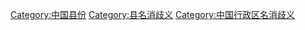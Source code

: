 [[Category:中国县份‎|Category:中国县份‎]]
[[Category:县名消歧义|Category:县名消歧义]]
[[Category:中国行政区名消歧义|Category:中国行政区名消歧义]]